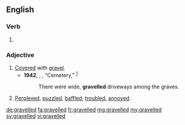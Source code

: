 ==English==

===Verb===
{{head|en|verb form}}

# {{en-past of|gravel}}

===Adjective===
{{head|en|adjective}}

# [[covered|Covered]] with [[gravel]].
#* '''1942''', {{w|Emily Carr}}, ''{{w|The Book of Small}}'', “Cemetery,” <sup>[http://www.gutenberg.net.au/ebooks04/0400201.txt]</sup>
#*: There were wide, '''gravelled''' driveways among the graves.
# [[perplexed|Perplexed]], [[puzzled]], [[baffled]]; [[troubled]], [[annoyed]].

[[de:gravelled]]
[[fa:gravelled]]
[[fr:gravelled]]
[[mg:gravelled]]
[[my:gravelled]]
[[sv:gravelled]]
[[vi:gravelled]]